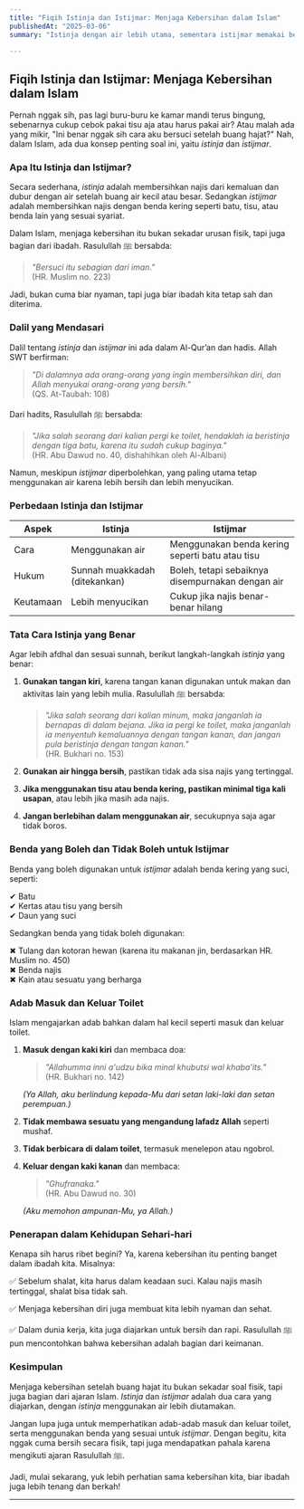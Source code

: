 ```yaml
---
title: "Fiqih Istinja dan Istijmar: Menjaga Kebersihan dalam Islam"
publishedAt: "2025-03-06"
summary: "Istinja dengan air lebih utama, sementara istijmar memakai benda kering seperti tisu atau batu. Keduanya bagian dari kebersihan yang diperintahkan dalam Islam. Mau tahu tata cara dan adabnya? Baca selengkapnya di sini!"

---
```


## Fiqih Istinja dan Istijmar: Menjaga Kebersihan dalam Islam  

Pernah nggak sih, pas lagi buru-buru ke kamar mandi terus bingung, sebenarnya cukup cebok pakai tisu aja atau harus pakai air? Atau malah ada yang mikir, "Ini benar nggak sih cara aku bersuci setelah buang hajat?" Nah, dalam Islam, ada dua konsep penting soal ini, yaitu *istinja* dan *istijmar*.  

### Apa Itu Istinja dan Istijmar?  

Secara sederhana, *istinja* adalah membersihkan najis dari kemaluan dan dubur dengan air setelah buang air kecil atau besar. Sedangkan *istijmar* adalah membersihkan najis dengan benda kering seperti batu, tisu, atau benda lain yang sesuai syariat.  

Dalam Islam, menjaga kebersihan itu bukan sekadar urusan fisik, tapi juga bagian dari ibadah. Rasulullah ﷺ bersabda:  

> *"Bersuci itu sebagian dari iman."*  
> (HR. Muslim no. 223)  

Jadi, bukan cuma biar nyaman, tapi juga biar ibadah kita tetap sah dan diterima.  

### Dalil yang Mendasari  

Dalil tentang *istinja* dan *istijmar* ini ada dalam Al-Qur’an dan hadis. Allah SWT berfirman:  

> *"Di dalamnya ada orang-orang yang ingin membersihkan diri, dan Allah menyukai orang-orang yang bersih."*  
> (QS. At-Taubah: 108)  

Dari hadits, Rasulullah ﷺ bersabda:  

> *"Jika salah seorang dari kalian pergi ke toilet, hendaklah ia beristinja dengan tiga batu, karena itu sudah cukup baginya."*  
> (HR. Abu Dawud no. 40, dishahihkan oleh Al-Albani)  

Namun, meskipun *istijmar* diperbolehkan, yang paling utama tetap menggunakan air karena lebih bersih dan lebih menyucikan.  

### Perbedaan Istinja dan Istijmar  

| Aspek         | Istinja                     | Istijmar                     |
|--------------|---------------------------|-----------------------------|
| Cara        | Menggunakan air              | Menggunakan benda kering seperti batu atau tisu |
| Hukum       | Sunnah muakkadah (ditekankan) | Boleh, tetapi sebaiknya disempurnakan dengan air |
| Keutamaan   | Lebih menyucikan             | Cukup jika najis benar-benar hilang |

### Tata Cara Istinja yang Benar  

Agar lebih afdhal dan sesuai sunnah, berikut langkah-langkah *istinja* yang benar:  

1. **Gunakan tangan kiri**, karena tangan kanan digunakan untuk makan dan aktivitas lain yang lebih mulia. Rasulullah ﷺ bersabda:  

   > *"Jika salah seorang dari kalian minum, maka janganlah ia bernapas di dalam bejana. Jika ia pergi ke toilet, maka janganlah ia menyentuh kemaluannya dengan tangan kanan, dan jangan pula beristinja dengan tangan kanan."*  
   > (HR. Bukhari no. 153)  

2. **Gunakan air hingga bersih**, pastikan tidak ada sisa najis yang tertinggal.  

3. **Jika menggunakan tisu atau benda kering, pastikan minimal tiga kali usapan**, atau lebih jika masih ada najis.  

4. **Jangan berlebihan dalam menggunakan air**, secukupnya saja agar tidak boros.  

### Benda yang Boleh dan Tidak Boleh untuk Istijmar  

Benda yang boleh digunakan untuk *istijmar* adalah benda kering yang suci, seperti:  

✔ Batu  
✔ Kertas atau tisu yang bersih  
✔ Daun yang suci  

Sedangkan benda yang tidak boleh digunakan:  

✖ Tulang dan kotoran hewan (karena itu makanan jin, berdasarkan HR. Muslim no. 450)  
✖ Benda najis  
✖ Kain atau sesuatu yang berharga  

### Adab Masuk dan Keluar Toilet  

Islam mengajarkan adab bahkan dalam hal kecil seperti masuk dan keluar toilet.  

1. **Masuk dengan kaki kiri** dan membaca doa:  

   > *"Allahumma inni a'udzu bika minal khubutsi wal khaba’its."*  
   > (HR. Bukhari no. 142)  

   *(Ya Allah, aku berlindung kepada-Mu dari setan laki-laki dan setan perempuan.)*  

2. **Tidak membawa sesuatu yang mengandung lafadz Allah** seperti mushaf.  

3. **Tidak berbicara di dalam toilet**, termasuk menelepon atau ngobrol.  

4. **Keluar dengan kaki kanan** dan membaca:  

   > *"Ghufranaka."*  
   > (HR. Abu Dawud no. 30)  

   *(Aku memohon ampunan-Mu, ya Allah.)*  

### Penerapan dalam Kehidupan Sehari-hari  

Kenapa sih harus ribet begini? Ya, karena kebersihan itu penting banget dalam ibadah kita. Misalnya:  

✅ Sebelum shalat, kita harus dalam keadaan suci. Kalau najis masih tertinggal, shalat bisa tidak sah.  

✅ Menjaga kebersihan diri juga membuat kita lebih nyaman dan sehat.  

✅ Dalam dunia kerja, kita juga diajarkan untuk bersih dan rapi. Rasulullah ﷺ pun mencontohkan bahwa kebersihan adalah bagian dari keimanan.  

### Kesimpulan  

Menjaga kebersihan setelah buang hajat itu bukan sekadar soal fisik, tapi juga bagian dari ajaran Islam. *Istinja* dan *istijmar* adalah dua cara yang diajarkan, dengan *istinja* menggunakan air lebih diutamakan.  

Jangan lupa juga untuk memperhatikan adab-adab masuk dan keluar toilet, serta menggunakan benda yang sesuai untuk *istijmar*. Dengan begitu, kita nggak cuma bersih secara fisik, tapi juga mendapatkan pahala karena mengikuti ajaran Rasulullah ﷺ.  

Jadi, mulai sekarang, yuk lebih perhatian sama kebersihan kita, biar ibadah juga lebih tenang dan berkah!  

---